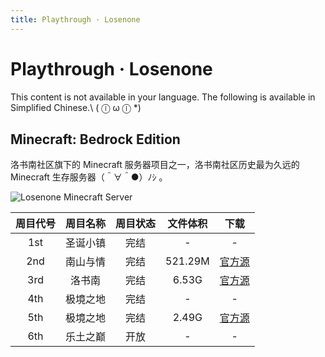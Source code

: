 ```yaml
---
title: Playthrough · Losenone
---
```




# Playthrough · Losenone

<Callout type="error" emoji="️🚫">
  This content is not available in your language. The following is available in Simplified Chinese.\
   ( ⓛ ω ⓛ &#42;)
</Callout>


## Minecraft: Bedrock Edition

洛书南社区旗下的 Minecraft 服务器项目之一，洛书南社区历史最为久远的 Minecraft 生存服务器（＾∀＾●）ﾉｼ 。

   ![Losenone Minecraft Server](../_images/wiki/losenone_previous_playthrough/losenone_bg.png)

| 周目代号 | 周目名称 | 周目状态 | 文件体积 | 下载 |
| :----: | :----: | :----: | :----: | :----: |
| 1st | 圣诞小镇 | 完结 | - | - |
| 2nd | 南山与情 | 完结 | 521.29M | [官方源](https://files.losenone.cn/d/Losenone/Worlds/Weeks/losenone_2nd.7z) |
| 3rd | 洛书南 | 完结 | 6.53G | [官方源](https://files.losenone.cn/d/Losenone/Worlds/Weeks/losenone_3rd.7z) |
| 4th | 极境之地 | 完结 | - | - |
| 5th | 极境之地 | 完结 | 2.49G | [官方源](https://files.losenone.cn/d/Losenone/Worlds/Weeks/losenone_5th.7z) |
| 6th | 乐土之巅 | 开放 | - | - |